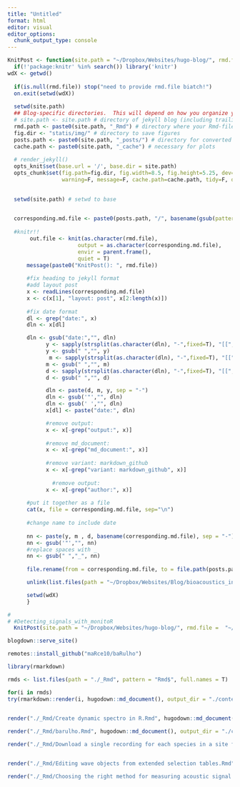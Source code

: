 ```yaml
---
title: "Untitled"
format: html
editor: visual
editor_options: 
  chunk_output_type: console
---
```


```r
KnitPost <- function(site.path = "~/Dropbox/Websites/hugo-blog/", rmd.file = NULL, categories = NULL, tags = NULL, tags.eq.cats = TRUE, rm.output.text = FALSE) {
  if(!'package:knitr' %in% search()) library('knitr')
wdX <- getwd()
  
  if(is.null(rmd.file)) stop("need to provide rmd.file biatch!")  
  on.exit(setwd(wdX))
  
  setwd(site.path)
  ## Blog-specific directories.  This will depend on how you organize your blog.
  # site.path <- site.path # directory of jekyll blog (including trailing slash)
  rmd.path <- paste0(site.path, "_Rmd") # directory where your Rmd-files reside (relative to base)
  fig.dir <- "statis/img/" # directory to save figures
  posts.path <- paste0(site.path, "_posts/") # directory for converted markdown files
  cache.path <- paste0(site.path, "_cache") # necessary for plots
  
  # render_jekyll()
  opts_knit$set(base.url = '/', base.dir = site.path)
  opts_chunk$set(fig.path=fig.dir, fig.width=8.5, fig.height=5.25, dev='png', cache=F, 
                 warning=F, message=F, cache.path=cache.path, tidy=F, dpi = 70)   
  

  setwd(site.path) # setwd to base
  

  corresponding.md.file <- paste0(posts.path, "/", basename(gsub(pattern = "\\.Rmd$", replacement = ".md", x = rmd.file)))
 
  #knitr!!
       out.file <- knit(as.character(rmd.file), 
                      output = as.character(corresponding.md.file),
                      envir = parent.frame(), 
                      quiet = T)
      message(paste0("KnitPost(): ", rmd.file))
      
      #fix heading to jekyll format
      #add layout post      
      x <- readLines(corresponding.md.file)
      x <- c(x[1], "layout: post", x[2:length(x)])
   
      #fix date format
      dl <- grep("date:", x)
      dln <- x[dl]

      dln <- gsub("date:","", dln)
            y <- sapply(strsplit(as.character(dln), "-",fixed=T), "[[", 1)
            y <- gsub(" ","", y)
             m <- sapply(strsplit(as.character(dln), "-",fixed=T), "[[", 2)
            m <- gsub(" ","", m)
            d <- sapply(strsplit(as.character(dln), "-",fixed=T), "[[", 3)
            d <- gsub(" ","", d)

            dln <- paste(d, m, y, sep = "-")
            dln <- gsub('"',"", dln)
            dln <- gsub(' ',"", dln)
            x[dl] <- paste("date:", dln)    

            #remove output:
            x <- x[-grep("output:", x)]   
             
            #remove md_document:
            x <- x[-grep("md_document:", x)]   
            
            #remove variant: markdown_github
            x <- x[-grep("variant: markdown_github", x)]   
          
              #remove output:
            x <- x[-grep("author:", x)]   
            
      #put it together as a file         
      cat(x, file = corresponding.md.file, sep="\n")
      
      #change name to include date
     
      nn <- paste(y, m , d, basename(corresponding.md.file), sep = "-")
      nn <- gsub('"',"", nn)
      #replace spaces with _
      nn <- gsub(" ","_", nn)
      
      file.rename(from = corresponding.md.file, to = file.path(posts.path, nn))

      unlink(list.files(path = "~/Dropbox/Websites/Blog/bioacoustics_in_R/_Rmd/", pattern = "\\.wav$"))      

      setwd(wdX)
      }

```

```r
# 
# #Detecting_signals_with_monitoR
  KnitPost(site.path = "~/Dropbox/Websites/hugo-blog/", rmd.file =  "~/Dropbox/Websites/hugo-blog/_Rmd/Create dynamic spectro in R.Rmd", categories = "spectrograms, visualization", rm.output.text = F)

```


```r

blogdown::serve_site()

```


```r
remotes::install_github("maRce10/baRulho")

library(rmarkdown)

rmds <- list.files(path = "./_Rmd", pattern = "Rmd$", full.names = T)

for(i in rmds)
try(rmarkdown::render(i, hugodown::md_document(), output_dir = "./content/post"), silent = TRUE)

  
render("./_Rmd/Create dynamic spectro in R.Rmd", hugodown::md_document(), output_dir = "./content/post")

render("./_Rmd/barulho.Rmd", hugodown::md_document(), output_dir = "./content/post")

render("./_Rmd/Download a single recording for each species in a site from Xeno-Canto.Rmd", hugodown::md_document(), output_dir = "./content/post")


render("./_Rmd/Editing wave objects from extended selection tables.Rmd", hugodown::md_document(), output_dir = "./content/post")

render("./_Rmd/Choosing the right method for measuring acoustic signal structure.Rmd", hugodown::md_document(), output_dir = "./content/post")


```

